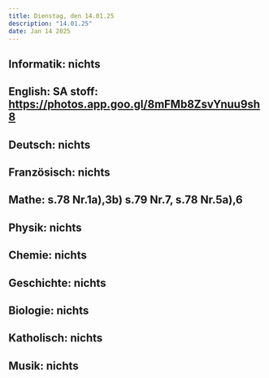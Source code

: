 ```yaml
---
title: Dienstag, den 14.01.25
description: "14.01.25"
date: Jan 14 2025
---
```


## Informatik: nichts
## English: SA stoff: https://photos.app.goo.gl/8mFMb8ZsvYnuu9sh8
## Deutsch: nichts
## Französisch: nichts
## Mathe: s.78 Nr.1a),3b) s.79 Nr.7, s.78 Nr.5a),6
## Physik: nichts
## Chemie: nichts
## Geschichte: nichts
## Biologie: nichts
## Katholisch: nichts
## Musik: nichts